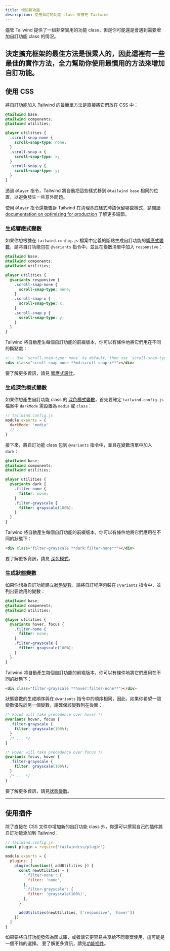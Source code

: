 ```yaml
---
title: 增加新功能
description: 使用自訂的功能 class 來擴充 Tailwind
---
```



儘管 Tailwind 提供了一組非常實用的功能 class，但是你可能還是會遇到需要增加自訂功能 class 的情況。

決定擴充框架的最佳方法是很累人的，因此這裡有一些最佳的實作方法，全力幫助你使用最慣用的方法來增加自訂功能。
---

## 使用 CSS

將自訂功能加入 Tailwind 的最簡單方法是直接將它們放在 CSS 中：

```css
@tailwind base;
@tailwind components;
@tailwind utilities;

@layer utilities {
  .scroll-snap-none {
    scroll-snap-type: none;
  }
  .scroll-snap-x {
    scroll-snap-type: x;
  }
  .scroll-snap-y {
    scroll-snap-type: y;
  }
}
```

透過 `@layer` 指令，Tailwind 將自動把這些樣式移到 `@tailwind base` 相同的位置，以避免發生一些意外問題。

使用 `@layer` 指令還能告訴 Tailwind 在清理基底樣式時該保留哪些樣式，請閱讀 [documentation on optimizing for production](/docs/optimizing-for-production) 了解更多細節。

### 生成響應式變數

如果你想根據在 `tailwind.config.js` 檔案中定義的斷點生成自訂功能的[響應式變數](/docs/responsive-design)，請將自訂功能包在 `@variants` 指令中，並且在變數清單中加入 `responsive`：

```css
@tailwind base;
@tailwind components;
@tailwind utilities;

@layer utilities {
  @variants responsive {
    .scroll-snap-none {
      scroll-snap-type: none;
    }
    .scroll-snap-x {
      scroll-snap-type: x;
    }
    .scroll-snap-y {
      scroll-snap-type: y;
    }
  }
}
```

Tailwind 將自動產生每個自訂功能的前綴版本，你可以有條件地將它們用在不同的斷點處：

```html
<!-- Use `scroll-snap-type: none` by default, then use `scroll-snap-type: x` on medium screens and up -->
<div class="scroll-snap-none **md:scroll-snap-x**"></div>
```

要了解更多資訊，請見 [響應式設計](/docs/responsive-design)。

### 生成深色模式變數

如果你想產生自訂功能 class 的 [深色模式變數](/docs/dark-mode)，首先要確定 `tailwind.config.js` 檔案中 `darkMode` 需設置為 `media` 或 `class`：

```js
// tailwind.config.js
module.exports = {
  darkMode: 'media'
  // ...
}
```

接下來，將自訂功能 class 包到 `@variants` 指令中，並且在變數清單中加入 `dark`：

```css
@tailwind base;
@tailwind components;
@tailwind utilities;

@layer utilities {
  @variants dark {
    .filter-none {
      filter: none;
    }
    .filter-grayscale {
      filter: grayscale(100%);
    }
  }
}
```

Tailwind 將自動產生每個自訂功能的前綴版本，你可以有條件地將它們應用在不同的狀態下：

```html
<div class="filter-grayscale **dark:filter-none**"></div>
```

要了解更多資訊，請見 [深色模式](/docs/dark-mode)。

### 生成狀態變數

如果你想為自訂功能建立[狀態變數](/docs/hover-focus-and-other-states)，請將自訂程序包裝在 `@variants` 指令中，並列出要啟用的變數：

```css
@tailwind base;
@tailwind components;
@tailwind utilities;

@layer utilities {
  @variants hover, focus {
    .filter-none {
      filter: none;
    }
    .filter-grayscale {
      filter: grayscale(100%);
    }
  }
}
```

Tailwind 將自動產生每個自訂功能的前綴版本，你可以有條件地將它們應用在不同的狀態下：

```html
<div class="filter-grayscale **hover:filter-none**"></div>
```

狀態變數的生成順序與在 `@variants` 指令中的順序相同，因此，如果你希望一個變數優先於另一個變數，請確保該變數列在後面：

```css
/* Focus will take precedence over hover */
@variants hover, focus {
  .filter-grayscale {
    filter: grayscale(100%);
  }
  /* ... */
}

/* Hover will take precedence over focus */
@variants focus, hover {
  .filter-grayscale {
    filter: grayscale(100%);
  }
  /* ... */
}
```

要了解更多資訊，請見[狀態變數](/docs/hover-focus-and-other-states)。

---

## 使用插件

除了直接在 CSS 文件中增加新的自訂功能 class 外，你還可以撰寫自己的插件將自訂功能添加到 Tailwind：

```js
// tailwind.config.js
const plugin = require('tailwindcss/plugin')

module.exports = {
  plugins: [
    plugin(function({ addUtilities }) {
      const newUtilities = {
        '.filter-none': {
          filter: 'none',
        },
        '.filter-grayscale': {
          filter: 'grayscale(100%)',
        },
      }

      addUtilities(newUtilities, ['responsive', 'hover'])
    })
  ]
}

```

如果要將自訂功能發佈為函式庫，或者讓它更容易共享給不同專案使用，這可能是一個不錯的選擇。
要了解更多資訊，請見[功能插件](/docs/plugins#adding-utilities)。
